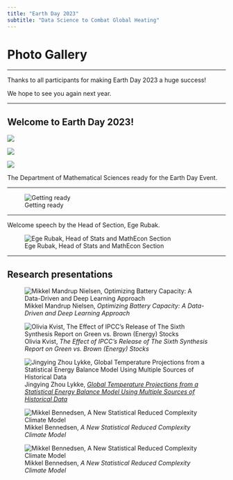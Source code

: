 ```yaml
---
title: "Earth Day 2023"
subtitle: "Data Science to Combat Global Heating"
---
```


# Photo Gallery

---

Thanks to all participants for making Earth Day 2023 a huge success!

We hope to see you again next year.

---

## Welcome to Earth Day 2023!


::: {layout="[[1,1], [1]]"}
![](/images/ed2023/IMG_3938.jpg)

![](/images/ed2023/IMG_3939.jpg)

![](/images/ed2023/IMG_3940.jpg)

The Department of Mathematical Sciences ready for the Earth Day Event.

:::


---

![Getting ready](/images/ed2023/IMG_3943.jpg)

---

Welcome speech by the Head of Section, Ege Rubak.

![Ege Rubak, Head of Stats and MathEcon Section](/images/ed2023/IMG_3947.jpg)

---

## Research presentations

::: {layout="[[1,1], [1,1], [1]]"}

![Mikkel Mandrup Nielsen, *Optimizing Battery Capacity: A Data-Driven and Deep Learning Approach*](/images/ed2023/IMG_3949.jpg)

![Olivia Kvist, *The Effect of IPCC’s Release of The Sixth Synthesis Report on Green vs. Brown (Energy) Stocks*](/images/ed2023/IMG_3952.jpg)

![Jingying Zhou Lykke, [*Global Temperature Projections from a Statistical Energy Balance Model Using Multiple Sources of Historical Data*](https://arxiv.org/abs/2205.10269)](/images/ed2023/IMG_3954.jpg)

![Mikkel Bennedsen, *A New Statistical Reduced Complexity Climate Model*](/images/ed2023/IMG_3955.jpg)

![Mikkel Bennedsen, *A New Statistical Reduced Complexity Climate Model*](/images/ed2023/IMG_3957.jpg)

:::

